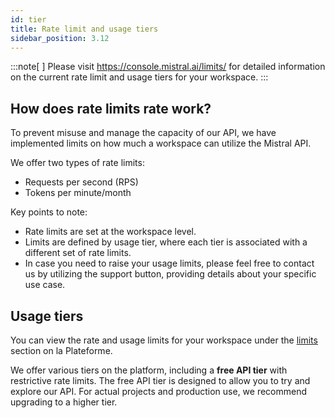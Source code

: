 ```yaml
---
id: tier
title: Rate limit and usage tiers
sidebar_position: 3.12
---
```


:::note[ ]
Please visit https://console.mistral.ai/limits/ for detailed information on the current rate limit and usage tiers for your workspace. 
:::

## How does rate limits rate work? 

To prevent misuse and manage the capacity of our API, we have implemented limits on how much a workspace can utilize the Mistral API.

We offer two types of rate limits:

- Requests per second (RPS)
- Tokens per minute/month

Key points to note:

- Rate limits are set at the workspace level.
- Limits are defined by usage tier, where each tier is associated with a different set of rate limits.
- In case you need to raise your usage limits, please feel free to contact us by utilizing the support button, providing details about your specific use case.

## Usage tiers 

You can view the rate and usage limits for your workspace under the [limits](https://console.mistral.ai/limits/) section on la Plateforme.

We offer various tiers on the platform, including a **free API tier** with restrictive rate limits. The free API tier is designed to allow you to try and explore our API. For actual projects and production use, we recommend upgrading to a higher tier.

